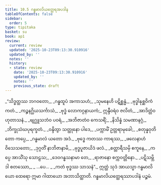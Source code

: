 ```yaml
---
title: 10.5 ဂန္ဓမာလိယတ္ထေရအပဒါန
tableOfContents: false
sidebar:
  order: 5
type: tipitaka
basket: su
book: ap1
review:
  current: review
  updated: '2025-10-23T09:13:30.910916'
  updated_by: ''
  notes: ''
  history:
  - state: review
    date: '2025-10-23T09:13:30.910916'
    updated_by: ''
    notes: ''
    previous_state: draft
---
```



<ReviewStatus review={frontmatter.review} showDetails={true} />

<HypothesisAnnotation frontmatter={frontmatter} />

<DynamicBreadcrumb />

<Division number="24" book="ap1" e="ch" v="20" p="149">

<Paragraph number="1796" type="verses" book="ap1">
_“သိဒ္ဓတ္ထဿ ဘဂဝတော,_  
_ဂန္ဓထူပံ အကာသဟံ;_  
_သုမနေဟိ ပဋိစ္ဆန္နံ,_  
_ဗုဒ္ဓါနုစ္ဆဝိကံ ကတံ._  

</Paragraph>

</Division>
<Division number="25" book="ap1" e="ch" v="20" p="149">

<Paragraph number="1797" type="verses" book="ap1">
_ကဉ္စနဂ္ဃိယသင်္ကာသံ,_  
_ဗုဒ္ဓံ လောကဂ္ဂနာယကံ;_  
ဣန္ဒီဝရံဝ ဇလိတံ,_  
_အာဒိတ္တံဝ ဟုတာသနံ._  

</Paragraph>

</Division>
<Division number="26" book="ap1" e="ch" v="20" p="149">

<Paragraph number="1798" type="verses" book="ap1">
_ဗျဂ္ဃူသဘံဝ ပဝရံ,_  
_အဘိဇာတံဝ ကေသရိံ;_  
_နိသိန္နံ သမဏာနဂ္ဂံ,_  
_ဘိက္ခုသံဃပုရက္ခတံ._  

</Paragraph>

</Division>
<Division number="27" book="ap1" e="ch" v="20" p="149">

<Paragraph number="1799" type="verses" book="ap1">
_ဝန္ဒိတွာ သတ္ထုနော ပါဒေ,_  
_ပက္ကာမိံ ဥတ္တရာမုခေါ;_  
_စတုန္နဝုတိတော ကပ္ပေ,_  
_ဂန္ဓမာလံ ယတော အဒံ._  

</Paragraph>

</Division>
<Division number="28" book="ap1" e="ch" v="20" p="149">

<Paragraph number="1800" type="verses" book="ap1">
_ဗုဒ္ဓေ ကတဿ ကာရဿ,_  
_ဖလေနာဟံ ဝိသေသတော;_  
_ဒုဂ္ဂတိံ နာဘိဇာနာမိ,_  
_ဗုဒ္ဓပူဇာယိဒံ ဖလံ._  

</Paragraph>

</Division>
<Division number="29" book="ap1" e="ch" v="20" p="149">

<Paragraph number="1801" type="verses" book="ap1">
_စတ္တာရီသမှိ ဧကူနေ,_  
_ကပ္ပေ အာသိံသု သောဠသ;_  
_ဒေဝဂန္ဓသနာမာ တေ,_  
_ရာဇာနော စက္ကဝတ္တိနော._  

</Paragraph>

</Division>
<Division number="30" book="ap1" e="ch" v="20" p="150">

<Paragraph number="1802" type="verses" book="ap1">
_ပဋိသမ္ဘိဒါ စတဿော,_  
_ …ပေ… _  
_ကတံ ဗုဒ္ဓဿ သာသနံ”._  

</Paragraph>

<Paragraph number="1803" book="ap1">
ဣတ္ထံ သုဒံ အာယသ္မာ ဂန္ဓမာလိယော ထေရော ဣမာ ဂါထာယော အဘာသိတ္ထာတိ.

</Paragraph>
</Division>

<Paragraph number="1804" type="center" book="ap1">
ဂန္ဓမာလိယတ္ထေရဿာပဒါနံ ပဉ္စမံ.
</Paragraph>